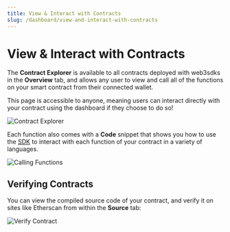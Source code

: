 ```yaml
---
title: View & Interact with Contracts
slug: /dashboard/view-and-interact-with-contracts
---
```


# View & Interact with Contracts

The **Contract Explorer** is available to all contracts deployed with web3sdks in the **Overview** tab,
and allows any user to view and call all of the functions on your smart contract from their connected wallet.

This page is accessible to anyone, meaning users can interact directly with your contract using the dashboard if they choose to do so!

![Contract Explorer](./assets/contract-explorer-3.png)

Each function also comes with a **Code** snippet that shows you how to use the [SDK](/sdk) to interact with each function
of your contract in a variety of languages.

![Calling Functions](./assets/contract-explorer-code.png)

## Verifying Contracts

You can view the compiled source code of your contract, and verify it on sites like Etherscan from within the **Source** tab:

![Verify Contract](./assets/source-and-verify.png)
